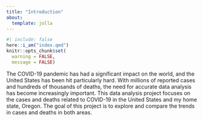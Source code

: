```yaml
---
title: "Introduction"
about: 
  template: jolla
---
```


```r
#| include: false
here::i_am("index.qmd")
knitr::opts_chunk$set(
  warning = FALSE, 
  message = FALSE)
```

The COVID-19 pandemic has had a significant impact on the world, and the United States has been hit particularly hard. With millions of reported cases and hundreds of thousands of deaths, the need for accurate data analysis has become increasingly important. This data analysis project focuses on the cases and deaths related to COVID-19 in the United States and my home state, Oregon. The goal of this project is to explore and compare the trends in cases and deaths in both areas. 